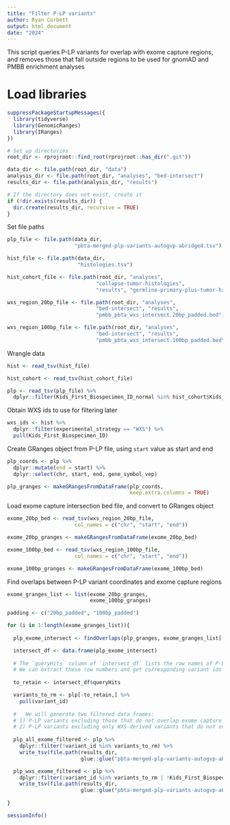 ```yaml
---
title: "Filter P-LP variants"
author: Ryan Corbett
output: html_document
date: "2024"
---
```


This script queries P-LP variants for overlap with exome capture regions, and removes those that fall outside regions to be used for gnomAD and PMBB enrichment analyses


# Load libraries
```r
suppressPackageStartupMessages({
  library(tidyverse)
  library(GenomicRanges)
  library(IRanges)
})

# Set up directories
root_dir <- rprojroot::find_root(rprojroot::has_dir(".git"))

data_dir <- file.path(root_dir, "data")
analysis_dir <- file.path(root_dir, "analyses", "bed-intersect")
results_dir <- file.path(analysis_dir, "results")

# If the directory does not exist, create it
if (!dir.exists(results_dir)) {
  dir.create(results_dir, recursive = TRUE)
}
```

Set file paths

```r
plp_file <- file.path(data_dir, 
                      "pbta-merged-plp-variants-autogvp-abridged.tsv")

hist_file <- file.path(data_dir,
                       "histologies.tsv")

hist_cohort_file <- file.path(root_dir, "analyses",
                             "collapse-tumor-histologies",
                             "results", "germline-primary-plus-tumor-histologies-plot-groups-clin-meta.tsv")

wxs_region_20bp_file <- file.path(root_dir, "analyses",
                             "bed-intersect", "results",
                             "pmbb_pbta_wxs_intersect.20bp_padded.bed")

wxs_region_100bp_file <- file.path(root_dir, "analyses",
                             "bed-intersect", "results",
                             "pmbb_pbta_wxs_intersect.100bp_padded.bed")
```

Wrangle data

```r
hist <- read_tsv(hist_file)

hist_cohort <- read_tsv(hist_cohort_file)

plp <- read_tsv(plp_file) %>%
  dplyr::filter(Kids_First_Biospecimen_ID_normal %in% hist_cohort$Kids_First_Biospecimen_ID_normal)
```

Obtain WXS ids to use for filtering later

```r
wxs_ids <- hist %>%
  dplyr::filter(experimental_strategy == "WXS") %>%
  pull(Kids_First_Biospecimen_ID)
```

Create GRanges object from P-LP file, using `start` value as start and end

```r
plp_coords <- plp %>%
  dplyr::mutate(end = start) %>%
  dplyr::select(chr, start, end, gene_symbol_vep)

plp_granges <- makeGRangesFromDataFrame(plp_coords,
                                        keep.extra.columns = TRUE)
```

Load exome capture intersection bed file, and convert to GRanges object

```r
exome_20bp_bed <- read_tsv(wxs_region_20bp_file,
                      col_names = c("chr", "start", "end"))

exome_20bp_granges <- makeGRangesFromDataFrame(exome_20bp_bed)

exome_100bp_bed <- read_tsv(wxs_region_100bp_file,
                      col_names = c("chr", "start", "end"))

exome_100bp_granges <- makeGRangesFromDataFrame(exome_100bp_bed)
```

Find overlaps between P-LP variant coordinates and exome capture regions

```r
exome_granges_list <- list(exome_20bp_granges, 
                           exome_100bp_granges)

padding <- c("20bp_padded", "100bp_padded")

for (i in 1:length(exome_granges_list)){
  
  plp_exome_intersect <- findOverlaps(plp_granges, exome_granges_list[[i]])

  intersect_df <- data.frame(plp_exome_intersect)
  
  # The `queryHits` column of `intersect_df` lists the row names of P-LP variants in `plp` that overlap with exome capture regions.
  # We can extract these row numbers and get corresponding variant ids to use for filtering
  
  to_retain <- intersect_df$queryHits

  variants_to_rm <- plp[-to_retain,] %>%
    pull(variant_id)
  
  #   We will generate two filtered data frames:
  # 1) P-LP variants excluding those that do not overlap exome capture regions (to use for PMBB enrichment analyses)
  # 2) P-LP variants excluding only WXS-derived variants that do not overlap exome capture regions (for gnomAD enrichment analyses)
  
  plp_all_exome_filtered <- plp %>%
    dplyr::filter(!variant_id %in% variants_to_rm) %>%
    write_tsv(file.path(results_dir, 
                        glue::glue("pbta-merged-plp-variants-autogvp-abridged-all-exome-filtered-{padding[i]}.tsv")))

  plp_wxs_exome_filtered <- plp %>%
    dplyr::filter(!variant_id %in% variants_to_rm | !Kids_First_Biospecimen_ID_normal %in% wxs_ids) %>%
    write_tsv(file.path(results_dir, 
                        glue::glue("pbta-merged-plp-variants-autogvp-abridged-wxs-exome-filtered-{padding[i]}.tsv")))
  
}
```

```r
sessionInfo()
```